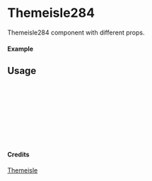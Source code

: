 
<Meta of={Themeisle284} title="Themeisle/Themeisle284" />

# Themeisle284

Themeisle284 component with different props.

#### Example

<Canvas of={Themeisle284.Primary} />

## Usage

```ts
import { Themeisle284 } from "yadl-ui";

const Example = () => {
  return (
      <Themeisle284 />
  );
};

export default Example;
```

#### Credits
[Themeisle](https://themeisle.com/illustrations)
